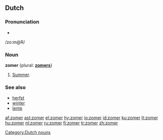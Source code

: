 ==Dutch==
===Pronunciation===
*{{audio|Nl-zomer.ogg|audio}}
/zo:m@R/

===Noun===
'''zomer''' {plural: '''[[zomers]]'''}
#[[summer|Summer]].

===See also===
* [[herfst]]
* [[winter#Dutch|winter]]
* [[lente]]

[[Category:Dutch nouns]]

[[af:zomer]]
[[ast:zomer]]
[[el:zomer]]
[[hy:zomer]]
[[io:zomer]]
[[id:zomer]]
[[ku:zomer]]
[[lt:zomer]]
[[hu:zomer]]
[[nl:zomer]]
[[ru:zomer]]
[[fi:zomer]]
[[tr:zomer]]
[[zh:zomer]]